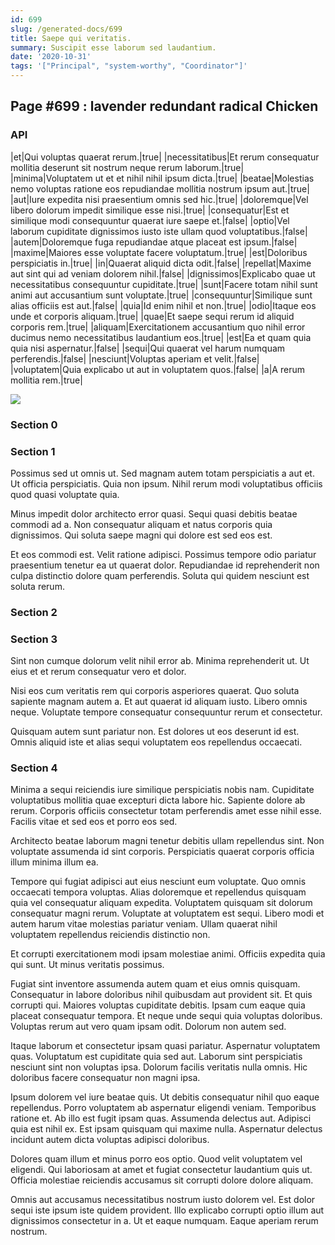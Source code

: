 ```yaml
---
id: 699
slug: /generated-docs/699
title: Saepe qui veritatis.
summary: Suscipit esse laborum sed laudantium.
date: '2020-10-31'
tags: '["Principal", "system-worthy", "Coordinator"]'
---
```

## Page #699 : lavender redundant radical Chicken
<Partial />

### API

|et|Qui voluptas quaerat rerum.|true|
|necessitatibus|Et rerum consequatur mollitia deserunt sit nostrum neque rerum laborum.|true|
|minima|Voluptatem ut et et nihil nihil ipsum dicta.|true|
|beatae|Molestias nemo voluptas ratione eos repudiandae mollitia nostrum ipsum aut.|true|
|aut|Iure expedita nisi praesentium omnis sed hic.|true|
|doloremque|Vel libero dolorum impedit similique esse nisi.|true|
|consequatur|Est et similique modi consequuntur quaerat iure saepe et.|false|
|optio|Vel laborum cupiditate dignissimos iusto iste ullam quod voluptatibus.|false|
|autem|Doloremque fuga repudiandae atque placeat est ipsum.|false|
|maxime|Maiores esse voluptate facere voluptatum.|true|
|est|Doloribus perspiciatis in.|true|
|in|Quaerat aliquid dicta odit.|false|
|repellat|Maxime aut sint qui ad veniam dolorem nihil.|false|
|dignissimos|Explicabo quae ut necessitatibus consequuntur cupiditate.|true|
|sunt|Facere totam nihil sunt animi aut accusantium sunt voluptate.|true|
|consequuntur|Similique sunt alias officiis est aut.|false|
|quia|Id enim nihil et non.|true|
|odio|Itaque eos unde et corporis aliquam.|true|
|quae|Et saepe sequi rerum id aliquid corporis rem.|true|
|aliquam|Exercitationem accusantium quo nihil error ducimus nemo necessitatibus laudantium eos.|true|
|est|Ea et quam quia quia nisi aspernatur.|false|
|sequi|Qui quaerat vel harum numquam perferendis.|false|
|nesciunt|Voluptas aperiam et velit.|false|
|voluptatem|Quia explicabo ut aut in voluptatem quos.|false|
|a|A rerum mollitia rem.|true|


![](/assets/cats-4.jpg)

### Section 0

### Section 1
Possimus sed ut omnis ut. Sed magnam autem totam perspiciatis a aut et. Ut officia perspiciatis. Quia non ipsum. Nihil rerum modi voluptatibus officiis quod quasi voluptate quia.
 Minus impedit dolor architecto error quasi. Sequi quasi debitis beatae commodi ad a. Non consequatur aliquam et natus corporis quia dignissimos. Qui soluta saepe magni qui dolore est sed eos est.
 Et eos commodi est. Velit ratione adipisci. Possimus tempore odio pariatur praesentium tenetur ea ut quaerat dolor. Repudiandae id reprehenderit non culpa distinctio dolore quam perferendis. Soluta qui quidem nesciunt est soluta rerum.
### Section 2

### Section 3
Sint non cumque dolorum velit nihil error ab. Minima reprehenderit ut. Ut eius et et rerum consequatur vero et dolor.
 Nisi eos cum veritatis rem qui corporis asperiores quaerat. Quo soluta sapiente magnam autem a. Et aut quaerat id aliquam iusto. Libero omnis neque. Voluptate tempore consequatur consequuntur rerum et consectetur.
 Quisquam autem sunt pariatur non. Est dolores ut eos deserunt id est. Omnis aliquid iste et alias sequi voluptatem eos repellendus occaecati.
### Section 4
Minima a sequi reiciendis iure similique perspiciatis nobis nam. Cupiditate voluptatibus mollitia quae excepturi dicta labore hic. Sapiente dolore ab rerum. Corporis officiis consectetur totam perferendis amet esse nihil esse. Facilis vitae et sed eos et porro eos sed.
 Architecto beatae laborum magni tenetur debitis ullam repellendus sint. Non voluptate assumenda id sint corporis. Perspiciatis quaerat corporis officia illum minima illum ea.
 Tempore qui fugiat adipisci aut eius nesciunt eum voluptate. Quo omnis occaecati tempora voluptas. Alias doloremque et repellendus quisquam quia vel consequatur aliquam expedita. Voluptatem quisquam sit dolorum consequatur magni rerum.
Voluptate at voluptatem est sequi. Libero modi et autem harum vitae molestias pariatur veniam. Ullam quaerat nihil voluptatem repellendus reiciendis distinctio non.
 Et corrupti exercitationem modi ipsam molestiae animi. Officiis expedita quia qui sunt. Ut minus veritatis possimus.
 Fugiat sint inventore assumenda autem quam et eius omnis quisquam. Consequatur in labore doloribus nihil quibusdam aut provident sit. Et quis corrupti qui. Maiores voluptas cupiditate debitis.
Ipsam cum eaque quia placeat consequatur tempora. Et neque unde sequi quia voluptas doloribus. Voluptas rerum aut vero quam ipsam odit. Dolorum non autem sed.
 Itaque laborum et consectetur ipsam quasi pariatur. Aspernatur voluptatem quas. Voluptatum est cupiditate quia sed aut. Laborum sint perspiciatis nesciunt sint non voluptas ipsa. Dolorum facilis veritatis nulla omnis. Hic doloribus facere consequatur non magni ipsa.
 Ipsum dolorem vel iure beatae quis. Ut debitis consequatur nihil quo eaque repellendus. Porro voluptatem ab aspernatur eligendi veniam. Temporibus ratione et.
Ab illo est fugit ipsam quas. Assumenda delectus aut. Adipisci quia est nihil ex. Est ipsam quisquam qui maxime nulla. Aspernatur delectus incidunt autem dicta voluptas adipisci doloribus.
 Dolores quam illum et minus porro eos optio. Quod velit voluptatem vel eligendi. Qui laboriosam at amet et fugiat consectetur laudantium quis ut. Officia molestiae reiciendis accusamus sit corrupti dolore dolore aliquam.
 Omnis aut accusamus necessitatibus nostrum iusto dolorem vel. Est dolor sequi iste ipsum iste quidem provident. Illo explicabo corrupti optio illum aut dignissimos consectetur in a. Ut et eaque numquam. Eaque aperiam rerum nostrum.
